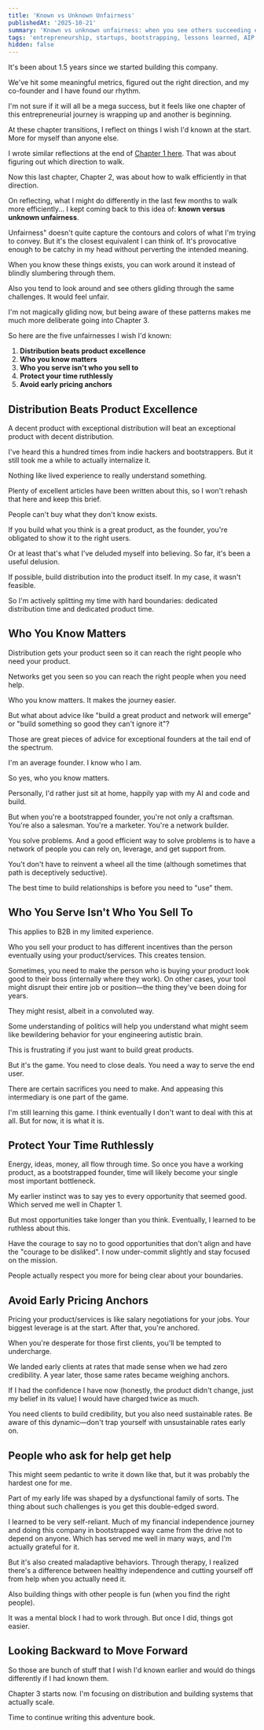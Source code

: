 ```yaml
---
title: 'Known vs Unknown Unfairness'
publishedAt: '2025-10-21'
summary: 'Known vs unknown unfairness: when you see others succeeding effortlessly it's often because they know something you don't.
tags: 'entrepreneurship, startups, bootstrapping, lessons learned, AIP'
hidden: false
---
```



It's been about 1.5 years since we started building this company.

We've hit some meaningful metrics, figured out the right direction, and my co-founder and I have found our rhythm.

I'm not sure if it will all be a mega success, but it feels like one chapter of this entrepreneurial journey is wrapping up and another is beginning.

At these chapter transitions, I reflect on things I wish I'd known at the start. More for myself than anyone else.

I wrote similar reflections at the end of [Chapter 1 here](/blog/a-letter-early-2024-self). That was about figuring out which direction to walk.

Now this last chapter, Chapter 2, was about how to walk efficiently in that direction.

On reflecting, what I might do differently in the last few months to walk more efficiently... I kept coming back to this idea of: **known versus unknown unfairness**.

Unfairness" doesn't quite capture the contours and colors of what I'm trying to convey. But it's the closest equivalent I can think of. It's provocative enough to be catchy in my head without perverting the intended meaning.

When you know these things exists, you can work around it instead of blindly slumbering through them.

Also you tend to look around and see others gliding through the same challenges. It would feel unfair.

I'm not magically gliding now, but being aware of these patterns makes me much more deliberate going into Chapter 3.

So here are the five unfairnesses I wish I'd known:


1. **Distribution beats product excellence**
2. **Who you know matters**
3. **Who you serve isn't who you sell to**
4. **Protect your time ruthlessly**
5. **Avoid early pricing anchors**


## Distribution Beats Product Excellence

A decent product with exceptional distribution will beat an exceptional product with decent distribution.

I've heard this a hundred times from indie hackers and bootstrappers. But it still took me a while to actually internalize it.

Nothing like lived experience to really understand something.

Plenty of excellent articles have been written about this, so I won't rehash that here and keep this brief.

People can't buy what they don't know exists.

If you build what you think is a great product, as the founder, you're obligated to show it to the right users.

Or at least that's what I've deluded myself into believing. So far, it's been a useful delusion.

If possible, build distribution into the product itself. In my case, it wasn't feasible.

So I'm actively splitting my time with hard boundaries: dedicated distribution time and dedicated product time.

## Who You Know Matters

Distribution gets your product seen so it can reach the right people who need your product.

Networks get you seen so you can reach the right people when you need help.

Who you know matters. It makes the journey easier.

But what about advice like "build a great product and network will emerge" or "build something so good they can't ignore it"?

Those are great pieces of advice for exceptional founders at the tail end of the spectrum.

I'm an average founder. I know who I am.

So yes, who you know matters.

Personally, I'd rather just sit at home, happily yap with my AI and code and build.

But when you're a bootstrapped founder, you're not only a craftsman. You're also a salesman. You're a marketer. You're a network builder.

You solve problems. And a good efficient way to solve problems is to have a network of people you can rely on, leverage, and get support from.

You't don't have to reinvent a wheel all the time (although sometimes that path is deceptively seductive).

The best time to build relationships is before you need to "use" them.

## Who You Serve Isn't Who You Sell To

This applies to B2B in my limited experience.

Who you sell your product to has different incentives than the person eventually using your product/services. This creates tension.

Sometimes, you need to make the person who is buying your product look good to their boss (internally where they work). On other cases, your tool might disrupt their entire job or position—the thing they've been doing for years.

They might resist, albeit in a convoluted way.

Some understanding of politics will help you understand what might seem like bewildering behavior for your engineering autistic brain.

This is frustrating if you just want to build great products.

But it's the game. You need to close deals. You need a way to serve the end user.

There are certain sacrifices you need to make. And appeasing this intermediary is one part of the game.

I'm still learning this game. I think eventually I don't want to deal with this at all. But for now, it is what it is.

## Protect Your Time Ruthlessly


Energy, ideas, money, all flow through time. So once you have a working product, as a bootstrapped founder, time will likely become your single most important bottleneck.

My earlier instinct was to say yes to every opportunity that seemed good. Which served me well in Chapter 1.

But most opportunities take longer than you think. Eventually, I learned to be ruthless about this.

Have the courage to say no to good opportunities that don't align and have the "courage to be disliked". I now under-commit slightly and stay focused on the mission.

People actually respect you more for being clear about your boundaries.


## Avoid Early Pricing Anchors

Pricing your product/services is like salary negotiations for your jobs. Your biggest leverage is at the start. After that, you're anchored.

When you're desperate for those first clients, you'll be tempted to undercharge.

We landed early clients at rates that made sense when we had zero credibility. A year later, those same rates became weighing anchors.

If I had the confidence I have now (honestly, the product didn't change, just my belief in its value) I would have charged twice as much.

You need clients to build credibility, but you also need sustainable rates. Be aware of this dynamic—don't trap yourself with unsustainable rates early on.

## People who ask for help get help

This might seem pedantic to write it down like that, but it was probably the hardest one for me.

Part of my early life was shaped by a dysfunctional family of sorts. The thing about such challenges is you get this double-edged sword.

I learned to be very self-reliant. Much of my financial independence journey and doing this company in bootstrapped way came from the drive not to depend on anyone.
Which has served me well in many ways, and I'm actually grateful for it.

But it's also created maladaptive behaviors. Through therapy, I realized there's a difference between healthy independence and cutting yourself off from help when you actually need it.

Also building things with other people is fun (when you find the right people).

It was a mental block I had to work through. But once I did, things got easier.


## Looking Backward to Move Forward

So those are bunch of stuff that I wish I'd known earlier and would do things differently if I had known them.

Chapter 3 starts now. I'm focusing on distribution and building systems that actually scale.

Time to continue writing this adventure book.
